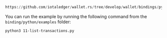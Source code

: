 ```python reference
https://github.com/iotaledger/wallet.rs/tree/develop/wallet/bindings/python/examples/11-list-transactions.py
```

You can run the example by running the following command from the `binding/python/examples` folder:

```bash
python3 11-list-transactions.py
```
